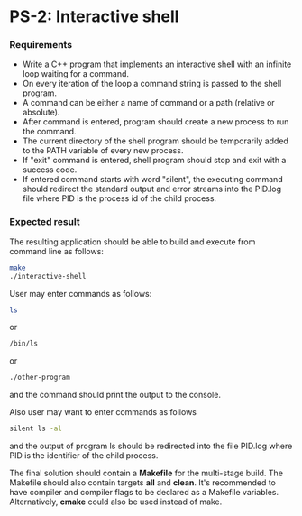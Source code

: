 # PS-2: Interactive shell

### Requirements 

- Write a C++ program that implements an interactive shell with an infinite loop waiting for a command.
- On every iteration of the loop a command string is passed to the shell program. 
- A command can be either a name of command or a path (relative or absolute).
- After command is entered, program should create a new process to run the command.
- The current directory of the shell program should be temporarily added to the PATH variable of every new process. 
- If "exit" command is entered, shell program should stop and exit with a success code. 
- If entered command starts with word "silent", the executing command should redirect the standard output and error streams into the PID.log file where PID is the process id of the child process. 

### Expected result

The resulting application should be able to build and execute from command line as follows:

```sh
make
./interactive-shell
```

User may enter commands as follows:
```sh
ls
```
or
```sh
/bin/ls
```
or
```sh
./other-program
```
and the command should print the output to the console. 

Also user may want to enter commands as follows
```sh
silent ls -al
```
and the output of program ls should be redirected into the file PID.log where PID is the identifier of the child process.

The final solution should contain a **Makefile** for the multi-stage build. The Makefile should also contain targets **all** and **clean**. It's recommended to have compiler and compiler flags to be declared as a Makefile variables. Alternatively, **cmake** could also be used instead of make. 
